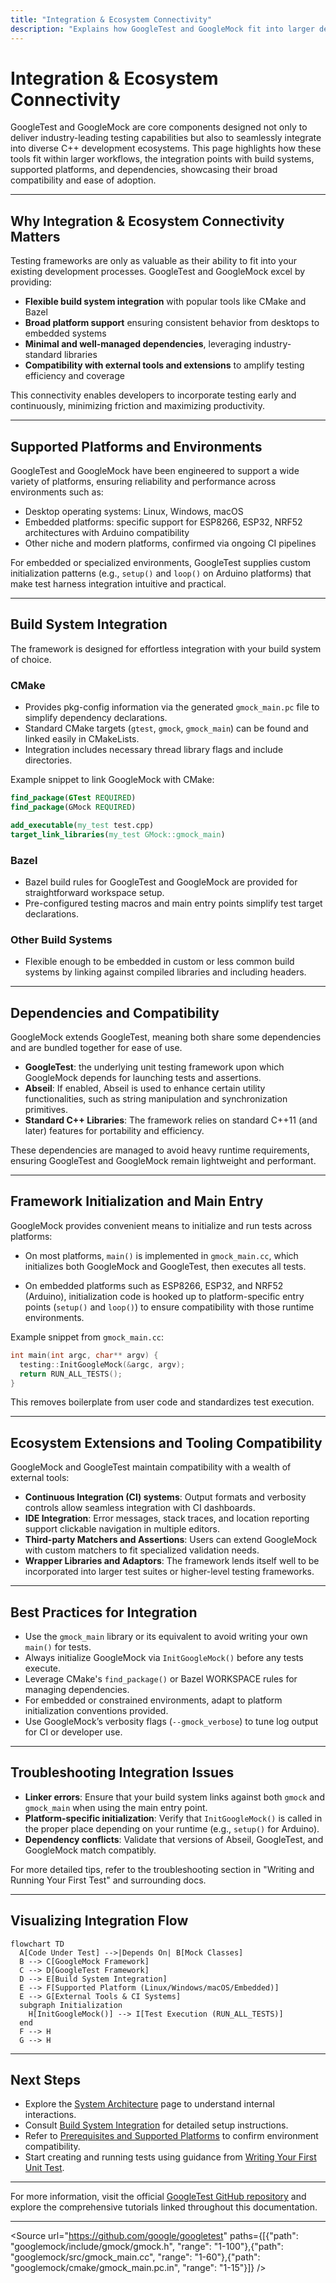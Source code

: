 ```yaml
---
title: "Integration & Ecosystem Connectivity"
description: "Explains how GoogleTest and GoogleMock fit into larger development workflows, including integration points with build systems, supported platforms, and dependencies such as Abseil and GoogleTest. Outlines the product’s compatibility with other open-source tools and extensions."
---
```


# Integration & Ecosystem Connectivity

GoogleTest and GoogleMock are core components designed not only to deliver industry-leading testing capabilities but also to seamlessly integrate into diverse C++ development ecosystems. This page highlights how these tools fit within larger workflows, the integration points with build systems, supported platforms, and dependencies, showcasing their broad compatibility and ease of adoption.

---

## Why Integration & Ecosystem Connectivity Matters

Testing frameworks are only as valuable as their ability to fit into your existing development processes. GoogleTest and GoogleMock excel by providing:

- **Flexible build system integration** with popular tools like CMake and Bazel
- **Broad platform support** ensuring consistent behavior from desktops to embedded systems
- **Minimal and well-managed dependencies**, leveraging industry-standard libraries
- **Compatibility with external tools and extensions** to amplify testing efficiency and coverage

This connectivity enables developers to incorporate testing early and continuously, minimizing friction and maximizing productivity.

---

## Supported Platforms and Environments

GoogleTest and GoogleMock have been engineered to support a wide variety of platforms, ensuring reliability and performance across environments such as:

- Desktop operating systems: Linux, Windows, macOS
- Embedded platforms: specific support for ESP8266, ESP32, NRF52 architectures with Arduino compatibility
- Other niche and modern platforms, confirmed via ongoing CI pipelines

For embedded or specialized environments, GoogleTest supplies custom initialization patterns (e.g., `setup()` and `loop()` on Arduino platforms) that make test harness integration intuitive and practical.

---

## Build System Integration

The framework is designed for effortless integration with your build system of choice.

### CMake

- Provides pkg-config information via the generated `gmock_main.pc` file to simplify dependency declarations.
- Standard CMake targets (`gtest`, `gmock`, `gmock_main`) can be found and linked easily in CMakeLists.
- Integration includes necessary thread library flags and include directories.

Example snippet to link GoogleMock with CMake:

```cmake
find_package(GTest REQUIRED)
find_package(GMock REQUIRED)

add_executable(my_test test.cpp)
target_link_libraries(my_test GMock::gmock_main)
```

### Bazel

- Bazel build rules for GoogleTest and GoogleMock are provided for straightforward workspace setup.
- Pre-configured testing macros and main entry points simplify test target declarations.

### Other Build Systems

- Flexible enough to be embedded in custom or less common build systems by linking against compiled libraries and including headers.

---

## Dependencies and Compatibility

GoogleMock extends GoogleTest, meaning both share some dependencies and are bundled together for ease of use.

- **GoogleTest**: the underlying unit testing framework upon which GoogleMock depends for launching tests and assertions.
- **Abseil**: If enabled, Abseil is used to enhance certain utility functionalities, such as string manipulation and synchronization primitives.
- **Standard C++ Libraries**: The framework relies on standard C++11 (and later) features for portability and efficiency.

These dependencies are managed to avoid heavy runtime requirements, ensuring GoogleTest and GoogleMock remain lightweight and performant.

---

## Framework Initialization and Main Entry

GoogleMock provides convenient means to initialize and run tests across platforms:

- On most platforms, `main()` is implemented in `gmock_main.cc`, which initializes both GoogleMock and GoogleTest, then executes all tests.

- On embedded platforms such as ESP8266, ESP32, and NRF52 (Arduino), initialization code is hooked up to platform-specific entry points (`setup()` and `loop()`) to ensure compatibility with those runtime environments.

Example snippet from `gmock_main.cc`:

```cpp
int main(int argc, char** argv) {
  testing::InitGoogleMock(&argc, argv);
  return RUN_ALL_TESTS();
}
```

This removes boilerplate from user code and standardizes test execution.

---

## Ecosystem Extensions and Tooling Compatibility

GoogleMock and GoogleTest maintain compatibility with a wealth of external tools:

- **Continuous Integration (CI) systems**: Output formats and verbosity controls allow seamless integration with CI dashboards.
- **IDE Integration**: Error messages, stack traces, and location reporting support clickable navigation in multiple editors.
- **Third-party Matchers and Assertions**: Users can extend GoogleMock with custom matchers to fit specialized validation needs.
- **Wrapper Libraries and Adaptors**: The framework lends itself well to be incorporated into larger test suites or higher-level testing frameworks.

---

## Best Practices for Integration

- Use the `gmock_main` library or its equivalent to avoid writing your own `main()` for tests.
- Always initialize GoogleMock via `InitGoogleMock()` before any tests execute.
- Leverage CMake's `find_package()` or Bazel WORKSPACE rules for managing dependencies.
- For embedded or constrained environments, adapt to platform initialization conventions provided.
- Use GoogleMock’s verbosity flags (`--gmock_verbose`) to tune log output for CI or developer use.

---

## Troubleshooting Integration Issues

- **Linker errors**: Ensure that your build system links against both `gmock` and `gmock_main` when using the main entry point.
- **Platform-specific initialization**: Verify that `InitGoogleMock()` is called in the proper place depending on your runtime (e.g., `setup()` for Arduino).
- **Dependency conflicts**: Validate that versions of Abseil, GoogleTest, and GoogleMock match compatibly.

For more detailed tips, refer to the troubleshooting section in "Writing and Running Your First Test" and surrounding docs.

---

## Visualizing Integration Flow

```mermaid
flowchart TD
  A[Code Under Test] -->|Depends On| B[Mock Classes]
  B --> C[GoogleMock Framework]
  C --> D[GoogleTest Framework]
  D --> E[Build System Integration]
  E --> F[Supported Platform (Linux/Windows/macOS/Embedded)]
  E --> G[External Tools & CI Systems]
  subgraph Initialization
    H[InitGoogleMock()] --> I[Test Execution (RUN_ALL_TESTS)]
  end
  F --> H
  G --> H
```

---

## Next Steps

- Explore the [System Architecture](../architecture-and-core-concepts/system-architecture) page to understand internal interactions.
- Consult [Build System Integration](../integration-and-best-practices/build-system-integration) for detailed setup instructions.
- Refer to [Prerequisites and Supported Platforms](../../getting-started/setup-overview/prerequisites) to confirm environment compatibility.
- Start creating and running tests using guidance from [Writing Your First Unit Test](../../guides/core-testing-workflows/writing-basic-tests).

---

For more information, visit the official [GoogleTest GitHub repository](https://github.com/google/googletest) and explore the comprehensive tutorials linked throughout this documentation.

---

<Source url="https://github.com/google/googletest" paths={[{"path": "googlemock/include/gmock/gmock.h", "range": "1-100"},{"path": "googlemock/src/gmock_main.cc", "range": "1-60"},{"path": "googlemock/cmake/gmock_main.pc.in", "range": "1-15"}]} />